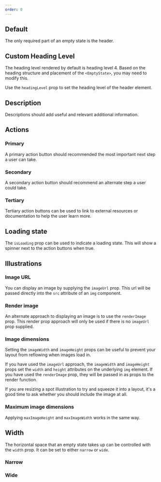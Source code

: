 ```yaml
---
order: 0
---
```




## Default

The only required part of an empty state is the header.

<Example Component={EmptyStateDefault} packageName="@atlaskit/empty-state" />

## Custom Heading Level

The heading level rendered by default is heading level 4. Based on the heading structure and placement of the `<EmptyState>`, you may need to modify this.

Use the `headingLevel` prop to set the heading level of the header element.

<Example Component={EmptyStateWithHeadingLevel} packageName="@atlaskit/empty-state" />

## Description

Descriptions should add useful and relevant additional information.

<Example Component={EmptyStateDescription} packageName="@atlaskit/empty-state" />

## Actions

### Primary

A primary action button should recommended the most important next step a user can take.

<Example Component={EmptyStatePrimaryAction} packageName="@atlaskit/empty-state" />

### Secondary

A secondary action button should recommend an alternate step a user could take.

<Example Component={EmptyStateSecondaryAction} packageName="@atlaskit/empty-state" />

### Tertiary

Tertiary action buttons can be used to link to external resources or documentation to help the user learn more.

<Example Component={EmptyStateTertiaryAction} packageName="@atlaskit/empty-state" />

## Loading state

The `isLoading` prop can be used to indicate a loading state. This will show a spinner next to the action buttons when true.

<Example Component={EmptyStateLoading} packageName="@atlaskit/empty-state" />

## Illustrations

### Image URL

You can display an image by supplying the `imageUrl` prop. This url will be passed directly into the `src` attribute of an `img` component.

<Example Component={EmptyStateImageUrl} packageName="@atlaskit/empty-state" />

### Render image

An alternate approach to displaying an image is to use the `renderImage` prop. This render prop approach will only be used if there is no `imageUrl` prop supplied.

<Example Component={EmptyStateRenderImage} packageName="@atlaskit/empty-state" />

### Image dimensions

Setting the `imageWidth` and `imageHeight` props can be useful to prevent your layout from reflowing when images load in.

If you have used the `imageUrl` approach, the `imageWidth` and `imageHeight` props set the `width` and `height` attributes on the underlying `img` element. If you have used the `renderImage` prop, they will be passed in as props to the render function.

If you are resizing a spot illustration to try and squeeze it into a layout, it's a good time to ask whether you should include the image at all.

<Example Component={EmptyStateImageDimensions} packageName="@atlaskit/empty-state" />

### Maximum image dimensions

Applying `maxImageHeight` and `maxImageWidth` works in the same way.

<Example Component={EmptyStateImageMaxDimensions} packageName="@atlaskit/empty-state" />

## Width

The horizontal space that an empty state takes up can be controlled with the `width` prop. It can be set to either `narrow` or `wide`.

### Narrow

<Example Component={EmptyStateNarrow} packageName="@atlaskit/empty-state" />

### Wide

<Example Component={EmptyStateWide} packageName="@atlaskit/empty-state" />
